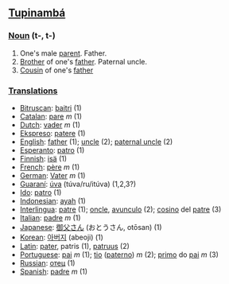 ==[[Tupinambá]]==

===[[Noun]] (t-, t-)===
#One's male [[parent]]. Father.
#[[Brother]] of one's [[father]]. Paternal uncle.
#[[Cousin]] of one's [[father]]

===[[Translation]]s===
*[[Bitruscan]]: [[baitri]] (1)
*[[Catalan]]: [[pare]] ''m'' (1)
*[[Dutch]]: [[vader]] ''m'' (1)
*[[Ekspreso]]: [[patere]] (1)
*[[English]]: [[father]] (1); [[uncle]] (2); [[paternal uncle]] (2)
*[[Esperanto]]: [[patro]] (1)
*[[Finnish]]: [[isä]] (1)
*[[French]]: [[père]] ''m'' (1)
*[[German]]: [[Vater]] ''m'' (1)
*[[Guaraní]]: [[úva]] (túva/ru/itúva) (1,2,3?)
*[[Ido]]: [[patro]] (1)
*[[Indonesian]]: [[ayah]] (1)
*[[Interlingua]]: [[patre]] (1); [[oncle]], [[avunculo]] (2); [[cosino]] del [[patre]] (3)
*[[Italian]]: [[padre]] ''m'' (1)
*[[Japanese]]: [[御父さん]] (おとうさん, otōsan) (1)
*[[Korean]]: [[아버지]] (abeoji) (1)
*[[Latin]]: [[pater]], patris (1), [[patruus]] (2)
*[[Portuguese]]: [[pai]] ''m'' (1); [[tio]] ([[tio paterno|paterno]]) ''m'' (2); [[primo]] do [[pai]] ''m'' (3)
*[[Russian]]: [[отец]] (1)
*[[Spanish]]: [[padre]] ''m'' (1)